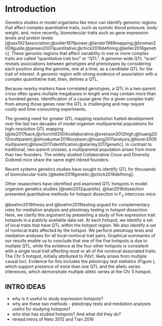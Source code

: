 # Introduction

Genetics studies in model organisms like mice can identify
genomic regions that affect complex quantitative traits, such as systolic blood pressure, body 
weight, and, more recently, biomolecular traits such as gene expression levels and protein levels [@sax1923association;@soller1976power;@lander1989mapping;@broman2009guide;@jansen2007quantitative;@chick2016defining;@keller2018genetic]. 
These genomic regions that affect variability in one or more complex traits are called "quantitative trait loci" or "QTL".
A genome-wide QTL "scan" reveals
associations between genotypes and phenotypes by considering each position along the genome,
one at a time, as a candidate QTL for the trait of interest.
A genomic region with strong evidence of association with a complex quantitative trait, then, defines a QTL.

Because nearby markers have correlated
genotypes, a QTL in a two-parent cross often spans multiple megabases in length
and may contain more than a hundred genes.
Identification of a causal gene (for a given complex trait) from 
among those genes near the QTL is
challenging and may require costly and time-consuming experiments.

The growing need for greater QTL mapping resolution fueled development over the
last two decades of model organism multiparental populations for high-resolution QTL mapping [@de2017back;@churchill2004collaborative;@svenson2012high;@huang2012multiparent;@shivakumar2018soybean;@huang2011analysis;@kover2009multiparent;@tisne2017identification;@stanley2017genetic]. In contrast to traditional, two-parent crosses, a multiparental population arises from more than two founders. The widely studied Collaborative Cross and Diversity Outbred mice share the same eight inbred founders. 

Recent systems genetics studies have sought to identify QTL for thousands of biomolecular traits [@keller2018genetic;@chick2016defining]. 

Other researchers have identified and examined QTL hotspots in model organism genetics studies [@neto2012quantile]. 
@tian2016dissection presented quantitative methods for hotspot dissection in F$_2$ intercross mice. 

@boehm2019thesis and @boehm2019testing argued for complementary roles for mediation analysis 
and pleiotropy testing in hotspot 
dissection. Here, we clarify this argument by presenting a study of five expression trait 
hotspots in a publicly available data set. At each hotspot, we identify 
a set of local traits that have QTL within the hotspot region. We also identify a set of 
nonlocal traits affected by the hotspot. We perform pleiotropy tests and mediation analyses 
for all local-nonlocal trait pairs. 
Graphical summaries of our results enable us to conclude that one of the five hotspots is 
due to multiple QTL, 
while the evidence at the four other hotspots is consistent with a single local trait 
affecting most or all of the 
nonlocal associated traits. The Chr 5 hotspot, initially attributed to *Pdx1*, likely 
arises from multiple causal loci. Evidence for this includes the pleiotropy test statistics 
(Figure ), which support presence of more than one QTL and the allelic series inferences, 
which demonstrate multiple allelic series at the Chr 5 hotspot.




## INTRO IDEAS

- why is it useful to study expression hotspots? 
- why are these two methods - pleiotropy tests and mediation analyses useful for studying hotspots? 
- who else has studied hotspots? And what did they do?
- reread intros of Neto 2012 and Tian 2016


